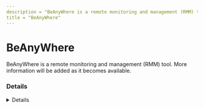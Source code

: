 ```yaml
---
description = "BeAnyWhere is a remote monitoring and management (RMM) tool. More information will be added as it becomes available."
title = "BeAnyWhere"
---
```




# BeAnyWhere

BeAnyWhere is a remote monitoring and management (RMM) tool. More information will be added as it becomes available.

### Details
<Details author={""}
         category={""}
         created={""}
         website={""}
         lastModified={"2/7/2024"}
         privileges={""}
         free={ false }
         verification={ false }
/>

#### Installation Paths
<Card code={ ["basuptshelper.exe", "basupsrvcupdate.exe", "BASupApp.exe", "BASupSysInf.exe", "BASupAppSrvc.exe", "TakeControl.exe", "BASupAppElev.exe", "basupsrvc.exe"] }/>





### Forensic Artifacts




#### Network Artifacts
<EuiSpacer size="xl"/>
<NetworkArtifactsTable data={ [{"Description": "Known remote domains", "Domains": ["beanywhere.en.uptodown.com/windows", "beanywhere.com"], "Ports": []}] }/>




### Detections
- Detects potential network activity of BeAnyWhere RMM tool
  - [Sigma Rule](https://github.com/magicsword-io/LOLRMM/blob/main/detections/sigma/beanywhere_network_sigma.yml)
- Detects potential processes activity of BeAnyWhere RMM tool
  - [Sigma Rule](https://github.com/magicsword-io/LOLRMM/blob/main/detections/sigma/beanywhere_processes_sigma.yml)

### References
- [https://www.shouldiremoveit.com/beanywhere-support-service-40908-program.aspx](https://www.shouldiremoveit.com/beanywhere-support-service-40908-program.aspx)

